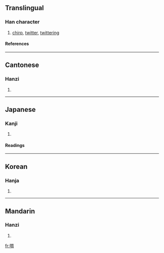 ==Translingual==
===Han character===
{{Han char|rn=30|rad=口|as=08|sn=11|four=6702<sub>0</sub>|canj=口月土口 (RBGR)}}
# [[chirp]], [[twitter]], [[twittering]]
====References====
{{Han ref|kx=0194.190|dkj=03790|dj=0414.240|hdz=10644.050|uh=5541|ud=21825|bh=B0E7|bd=45287}}
----
==Cantonese==
===Hanzi===
{{yue-hanzi|jyut=|y=jau1}}
# {{defn|Cantonese}}
----
==Japanese==
===Kanji===
{{ja-kanji|grade=|rs=口08}}
# {{defn|Japanese}} 
====Readings====
{{ja-readings|on=[[とう]] (tō), [[ちょう]] (chō), [[ちゅう]] (chū), [[しゅう]] (shū)|kun=[[たわむれる]] (tawamureru)}}
----
==Korean==
===Hanja===
{{ko-hanja|hangeul=[[조]], [[주]]|rv=jo, ju|mr=cho, chu}}
# {{defn|Korean}}
----
==Mandarin==
===Hanzi===
{{cmn-hanzi|pin=[[zhōu]] (zhou1)|wg=chou<sup>1</sup>}}
# {{defn|Mandarin}}

[[fr:啁]]